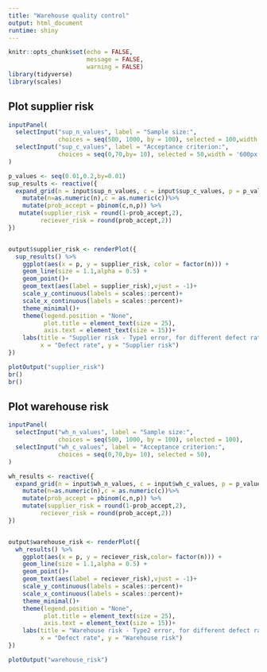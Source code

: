 ```yaml
---
title: "Warehouse quality control"
output: html_document
runtime: shiny
---
```




```r
knitr::opts_chunk$set(echo = FALSE,
                      message = FALSE,
                      warning = FALSE)
library(tidyverse)
library(scales)
```

## Plot supplier risk

```r
inputPanel(
  selectInput("sup_n_values", label = "Sample size:",
              choices = seq(500, 1000, by = 100), selected = 100,width = '600px'),
  selectInput("sup_c_values", label = "Acceptance criterion:",
              choices = seq(0,70,by= 10), selected = 50,width = '600px')
)

p_values <- seq(0.01,0.2,by=0.01)
sup_results <- reactive({
  expand_grid(n = input$sup_n_values, c = input$sup_c_values, p = p_values) %>%
    mutate(n=as.numeric(n),c = as.numeric(c))%>%
    mutate(prob_accept = pbinom(c,n,p)) %>% 
   mutate(supplier_risk = round(1-prob_accept,2),
         reciever_risk = round(prob_accept,2))
})


output$supplier_risk <- renderPlot({
  sup_results() %>% 
    ggplot(aes(x = p, y = supplier_risk, color = factor(n))) +
    geom_line(size = 1.1,alpha = 0.5) +
    geom_point()+
    geom_text(aes(label = supplier_risk),vjust = -1)+
    scale_y_continuous(labels = scales::percent)+
    scale_x_continuous(labels = scales::percent)+
    theme_minimal()+
    theme(legend.position = "None",
          plot.title = element_text(size = 25),
          axis.text = element_text(size = 15))+
    labs(title = "Supplier risk - Type1 error, for different defect rates p",
         x = "Defect rate", y = "Supplier risk")
})

plotOutput("supplier_risk")
br()
br()

```

## Plot warehouse risk

```r

inputPanel(
  selectInput("wh_n_values", label = "Sample size:",
              choices = seq(500, 1000, by = 100), selected = 100),
  selectInput("wh_c_values", label = "Acceptance criterion:",
              choices = seq(0,70,by= 10), selected = 50),
)

wh_results <- reactive({
  expand_grid(n = input$wh_n_values, c = input$wh_c_values, p = p_values) %>%
    mutate(n=as.numeric(n),c = as.numeric(c))%>%
    mutate(prob_accept = pbinom(c,n,p)) %>% 
    mutate(supplier_risk = round(1-prob_accept,2),
         reciever_risk = round(prob_accept,2))
})


output$warehouse_risk <- renderPlot({
  wh_results() %>%
    ggplot(aes(x = p, y = reciever_risk,color= factor(n))) +
    geom_line(size = 1.1,alpha = 0.5) +
    geom_point()+
    geom_text(aes(label = reciever_risk),vjust = -1)+
    scale_y_continuous(labels = scales::percent)+
    scale_x_continuous(labels = scales::percent)+
    theme_minimal()+
    theme(legend.position = "None",
          plot.title = element_text(size = 25),
          axis.text = element_text(size = 15))+
    labs(title = "Warehouse risk - Type2 error, for different defect rates p",
         x = "Defect rate", y = "Warehouse risk")
})

plotOutput("warehouse_risk")


```

